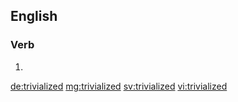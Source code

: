==English==

===Verb===
{{head|en|verb form}}

# {{en-past of|trivialize}}

[[de:trivialized]]
[[mg:trivialized]]
[[sv:trivialized]]
[[vi:trivialized]]